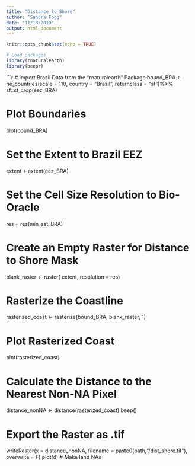 ```yaml
---
title: "Distance to Shore"
author: "Sandra Fogg"
date: "11/18/2019"
output: html_document
---
```


```r
knitr::opts_chunk$set(echo = TRUE)
```
```r
# Load packages
library(rnaturalearth)
library(beepr)
```

```r
# Import Brazil Data from the "rnaturalearth" Package
bound_BRA <- ne_countries(scale = 110, country = "Brazil", returnclass = "sf")%>% 
  sf::st_crop(eez_BRA)

# Plot Boundaries
plot(bound_BRA)

# Set the Extent to Brazil EEZ
extent <-extent(eez_BRA)

# Set the Cell Size Resolution to Bio-Oracle
res = res(min_sst_BRA)

# Create an Empty Raster for Distance to Shore Mask
blank_raster <- raster( extent, resolution = res)

# Rasterize the Coastline
rasterized_coast <- rasterize(bound_BRA, blank_raster, 1)

# Plot Rasterized Coast
plot(rasterized_coast)

# Calculate the Distance to the Nearest Non-NA Pixel
distance_nonNA <- distance(rasterized_coast)
beep()

# Export the Raster as .tif
writeRaster(x = distance_nonNA, filename = paste0(path,"/dist_shore.tif"), overwrite = F)
plot(d)
# Make land NAs